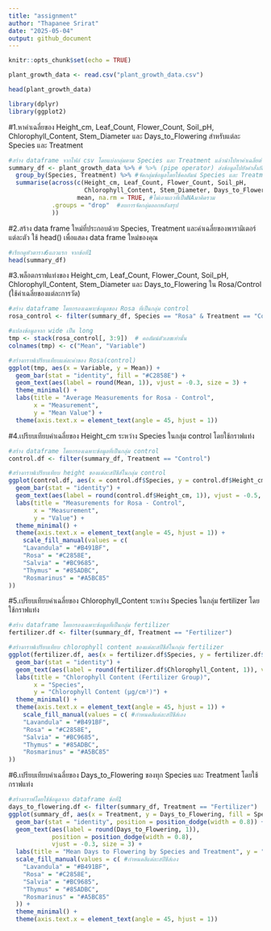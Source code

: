 ```yaml
---
title: "assignment"
author: "Thapanee Srirat"
date: "2025-05-04"
output: github_document
---
```


```r
knitr::opts_chunk$set(echo = TRUE)
```

```r
plant_growth_data <- read.csv("plant_growth_data.csv")
```

```r
head(plant_growth_data)
```

```r
library(dplyr)
library(ggplot2)
```

#1.หาค่าเฉลี่ยของ Height_cm, Leaf_Count, Flower_Count, Soil_pH, Chlorophyll_Content, Stem_Diameter และ Days_to_Flowering สำหรับแต่ละ Species และ Treatment
```r
#สร้าง dataframe จากไฟล์ csv โดยแบ่งกลุ่มตาม Species และ Treatment แล้วนำไปหาค่าเฉลี่ยต่างๆ
summary_df <- plant_growth_data %>% # %>% (pipe operator) ส่งข้อมูลไปยังคำสั่งถัดไป 
  group_by(Species, Treatment) %>% #จัดกลุ่มข้อมูลโดยใช้คอลัมน์ Species และ Treatment
  summarise(across(c(Height_cm, Leaf_Count, Flower_Count, Soil_pH, 
                     Chlorophyll_Content, Stem_Diameter, Days_to_Flowering),
                   mean, na.rm = TRUE, #ไม่เอาแถวที่เป็นNAมาคิดรวม
            .groups = "drop"  #ลบการจัดกลุ่มออกหลังสรุป
            ))
```

#2.สร้าง data frame ใหม่ที่ประกอบด้วย Species, Treatment และค่าเฉลี่ยของพารามิเตอร์แต่ละตัว ใช้ head() เพื่อแสดง data frame ใหม่ของคุณ
```r
#เรียกดูหัวตาราง6แถวแรก จากข้อที่1
head(summary_df)
```
#3.พล็อตกราฟแท่งของ Height_cm, Leaf_Count, Flower_Count, Soil_pH, Chlorophyll_Content, Stem_Diameter และ Days_to_Flowering ใน Rosa/Control (ใช้ค่าเฉลี่ยของแต่ละการวัด)
```r
#สร้าง dataframe โดยกรองเฉพาะข้อมูลของ Rosa ที่เป็นกลุ่ม control
rosa_control <- filter(summary_df, Species == "Rosa" & Treatment == "Control")

#แปลงข้อมูลจาก wide เป็น long 
tmp <- stack(rosa_control[, 3:9])  # คอลัมน์ตัวเลขเท่านั้น
colnames(tmp) <- c("Mean", "Variable")

#สร้างกราฟเปรียบเทียบแต่ละค่าของ Rosa(control)
ggplot(tmp, aes(x = Variable, y = Mean)) +
  geom_bar(stat = "identity", fill = "#C2858E") +
  geom_text(aes(label = round(Mean, 1)), vjust = -0.3, size = 3) +
  theme_minimal() +
  labs(title = "Average Measurements for Rosa - Control",
       x = "Measurement",
       y = "Mean Value") +
  theme(axis.text.x = element_text(angle = 45, hjust = 1))
```


#4.เปรียบเทียบค่าเฉลี่ยของ Height_cm ระหว่าง Species ในกลุ่ม control โดยใช้กราฟแท่ง
```r
#สร้าง dataframe โดยกรองเฉพาะข้อมูลที่เป็นกลุ่ม control
control.df <- filter(summary_df, Treatment == "Control")

#สร้างกราฟเปรียบเทียบ height ของแต่ละสปีชีส์ในกลุ่ม control
ggplot(control.df, aes(x = control.df$Species, y = control.df$Height_cm, fill = Species)) +
  geom_bar(stat = "identity") +
  geom_text(aes(label = round(control.df$Height_cm, 1)), vjust = -0.5, size = 3) +
  labs(title = "Measurements for Rosa - Control",
       x = "Measurement",
       y = "Value") +
  theme_minimal() +
  theme(axis.text.x = element_text(angle = 45, hjust = 1)) +
    scale_fill_manual(values = c(
    "Lavandula" = "#B491BF",
    "Rosa" = "#C2858E",
    "Salvia" = "#BC9685",
    "Thymus" = "#85ADBC",
    "Rosmarinus" = "#A5BC85"
))
```
#5.เปรียบเทียบค่าเฉลี่ยของ Chlorophyll_Content ระหว่าง Species ในกลุ่ม fertilizer โดยใช้กราฟแท่ง
```r
#สร้าง dataframe โดยกรองเฉพาะข้อมูลที่เป็นกลุ่ม fertilizer
fertilizer.df <- filter(summary_df, Treatment == "Fertilizer")

#สร้างกราฟเปรียบเทียบ chlorophyll content ของแต่ละสปีชีส์ในกลุ่ม fertilizer
ggplot(fertilizer.df, aes(x = fertilizer.df$Species, y = fertilizer.df$Chlorophyll_Content, fill = Species)) +
  geom_bar(stat = "identity") +
  geom_text(aes(label = round(fertilizer.df$Chlorophyll_Content, 1)), vjust = -0.5, size = 3) +
  labs(title = "Chlorophyll Content (Fertilizer Group)",
       x = "Species",
       y = "Chlorophyll Content (μg/cm²)") +
  theme_minimal() +
  theme(axis.text.x = element_text(angle = 45, hjust = 1)) +
    scale_fill_manual(values = c( #กำหนดสีแต่ละสปีชีส์เอง
    "Lavandula" = "#B491BF",
    "Rosa" = "#C2858E",
    "Salvia" = "#BC9685",
    "Thymus" = "#85ADBC",
    "Rosmarinus" = "#A5BC85"
))
```


#6.เปรียบเทียบค่าเฉลี่ยของ Days_to_Flowering ของทุก Species และ Treatment โดยใช้กราฟแท่ง
```r
#สร้างกราฟโดยใช้ข้อมูลจาก dataframe ข้อที่1
days_to_flowering.df <- filter(summary_df, Treatment == "Fertilizer")
ggplot(summary_df, aes(x = Treatment, y = Days_to_Flowering, fill = Species)) +
  geom_bar(stat = "identity", position = position_dodge(width = 0.8)) +
  geom_text(aes(label = round(Days_to_Flowering, 1)),
            position = position_dodge(width = 0.8),
            vjust = -0.3, size = 3) +
  labs(title = "Mean Days to Flowering by Species and Treatment", y = "Days") +
  scale_fill_manual(values = c( #กำหนดสีแต่ละสปีชีส์เอง
    "Lavandula" = "#B491BF",
    "Rosa" = "#C2858E",
    "Salvia" = "#BC9685",
    "Thymus" = "#85ADBC",
    "Rosmarinus" = "#A5BC85"
  )) +
  theme_minimal() +
  theme(axis.text.x = element_text(angle = 45, hjust = 1))
```

